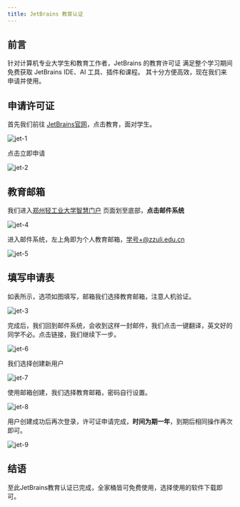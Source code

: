 ```yaml
---
title: JetBrains 教育认证
---
```


## 前言

针对计算机专业大学生和教育工作者，JetBrains 的教育许可证
满足整个学习期间免费获取 JetBrains IDE、AI 工具、插件和课程。
其十分方便高效，现在我们来申请并使用。

## 申请许可证

首先我们前往 [JetBrains官网](https://www.jetbrains.com/zh-cn/)，点击教育，面对学生。

![jet-1](images/jetbrains/jet-1.png)

点击立即申请

![jet-2](images/jetbrains/jet-2.png)

## 教育邮箱

我们进入[郑州轻工业大学智慧门户](https://portal.zzuli.edu.cn/#/home)
页面划至底部，**点击邮件系统**

![jet-4](images/jetbrains/jet-4.png)

进入邮件系统，左上角即为个人教育邮箱，学号+@zzuli.edu.cn

![jet-5](images/jetbrains/jet-5.png)

## 填写申请表

如表所示，选项如图填写，邮箱我们选择教育邮箱，注意人机验证。

![jet-3](images/jetbrains/jet-3.png)

完成后，我们回到邮件系统，会收到这样一封邮件，我们点击一键翻译，英文好的同学不必。点击链接，我们继续下一步。

![jet-6](images/jetbrains/jet-6.png)

我们选择创建新用户

![jet-7](images/jetbrains/jet-7.png)

使用邮箱创建，我们选择教育邮箱，密码自行设置。

![jet-8](images/jetbrains/jet-8.png)

用户创建成功后再次登录，许可证申请完成，**时间为期一年**，到期后相同操作再次即可。

![jet-9](images/jetbrains/jet-9.png)

## 结语

至此JetBrains教育认证已完成，全家桶皆可免费使用，选择使用的软件下载即可。
